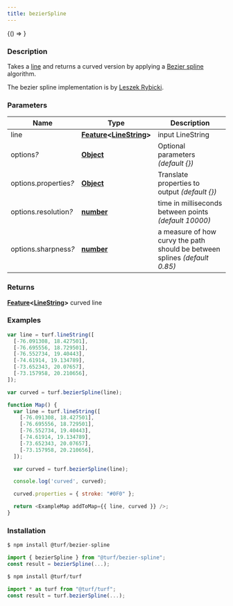 ```yaml
---
title: bezierSpline
---
```



<!-- Expose turf as global var for experimenting in the browser console -->

<BrowserOnly>{() => <WindowTurfGlobal turf={turf} />}</BrowserOnly>

### Description

Takes a [line](https://tools.ietf.org/html/rfc7946#section-3.1.4) and returns a curved version
by applying a [Bezier spline](http://en.wikipedia.org/wiki/B%C3%A9zier_spline)
algorithm.

The bezier spline implementation is by [Leszek Rybicki](http://leszek.rybicki.cc/).

### Parameters

| Name                       | Type                                                                                                                              | Description                                                                |
| -------------------------- | --------------------------------------------------------------------------------------------------------------------------------- | -------------------------------------------------------------------------- |
| line                       | **[Feature](https://tools.ietf.org/html/rfc7946#section-3.2)\<[LineString](https://tools.ietf.org/html/rfc7946#section-3.1.4)\>** | input LineString                                                           |
| options<i>?</i>            | **[Object](https://developer.mozilla.org/docs/Web/JavaScript/Reference/Global_Objects/Object)**                                   | Optional parameters _(default \{\})_                                       |
| options.properties<i>?</i> | **[Object](https://developer.mozilla.org/docs/Web/JavaScript/Reference/Global_Objects/Object)**                                   | Translate properties to output _(default \{\})_                            |
| options.resolution<i>?</i> | **[number](https://developer.mozilla.org/docs/Web/JavaScript/Reference/Global_Objects/Number)**                                   | time in milliseconds between points _(default 10000)_                      |
| options.sharpness<i>?</i>  | **[number](https://developer.mozilla.org/docs/Web/JavaScript/Reference/Global_Objects/Number)**                                   | a measure of how curvy the path should be between splines _(default 0.85)_ |

### Returns

**[Feature](https://tools.ietf.org/html/rfc7946#section-3.2)\<[LineString](https://tools.ietf.org/html/rfc7946#section-3.1.4)\>** curved line

### Examples

```javascript
var line = turf.lineString([
  [-76.091308, 18.427501],
  [-76.695556, 18.729501],
  [-76.552734, 19.40443],
  [-74.61914, 19.134789],
  [-73.652343, 20.07657],
  [-73.157958, 20.210656],
]);

var curved = turf.bezierSpline(line);
```

```javascript live
function Map() {
  var line = turf.lineString([
    [-76.091308, 18.427501],
    [-76.695556, 18.729501],
    [-76.552734, 19.40443],
    [-74.61914, 19.134789],
    [-73.652343, 20.07657],
    [-73.157958, 20.210656],
  ]);

  var curved = turf.bezierSpline(line);

  console.log('curved', curved);

  curved.properties = { stroke: "#0F0" };

  return <ExampleMap addToMap={{ line, curved }} />;
}
```

### Installation

```javascript
$ npm install @turf/bezier-spline

import { bezierSpline } from "@turf/bezier-spline";
const result = bezierSpline(...);
```

```javascript
$ npm install @turf/turf

import * as turf from "@turf/turf";
const result = turf.bezierSpline(...);
```
